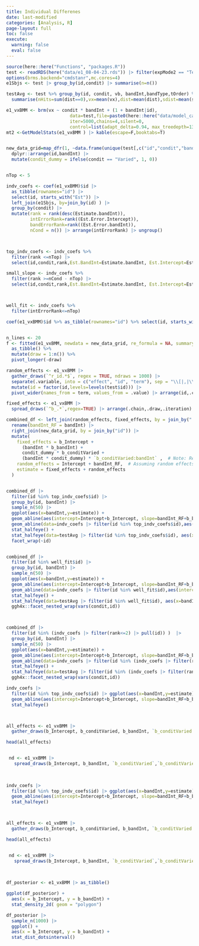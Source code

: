 ```yaml
---
title: Individual Differenes
date: last-modified
categories: [Analysis, R]
page-layout: full
toc: false
execute: 
  warning: false
  eval: false
---
```




```r
source(here::here("Functions", "packages.R"))
test <- readRDS(here("data/e1_08-04-23.rds")) |> filter(expMode2 == "Test") 
options(brms.backend="cmdstanr",mc.cores=4)
e1Sbjs <- test |> group_by(id,condit) |> summarise(n=n())

testAvg <- test %>% group_by(id, condit, vb, bandInt,bandType,tOrder) %>%
  summarise(nHits=sum(dist==0),vx=mean(vx),dist=mean(dist),sdist=mean(sdist),n=n(),Percent_Hit=nHits/n)

e1_vxBMM <- brm(vx ~ condit * bandInt + (1 + bandInt|id),
                        data=test,file=paste0(here::here("data/model_cache", "e1_testVxBand_RF_5k_Ml1")),
                        iter=5000,chains=4,silent=0,
                        control=list(adapt_delta=0.94, max_treedepth=13))
mt2 <-GetModelStats(e1_vxBMM ) |> kable(escape=F,booktabs=T)


new_data_grid=map_dfr(1, ~data.frame(unique(test[,c("id","condit","bandInt")]))) |> 
  dplyr::arrange(id,bandInt) |> 
  mutate(condit_dummy = ifelse(condit == "Varied", 1, 0)) 


nTop <- 5

indv_coefs <- coef(e1_vxBMM)$id |> 
  as_tibble(rownames="id") |> 
  select(id, starts_with("Est")) |>
  left_join(e1Sbjs, by=join_by(id) ) |> 
  group_by(condit) |> 
  mutate(rank = rank(desc(Estimate.bandInt)),
         intErrorRank=rank((Est.Error.Intercept)),
         bandErrorRank=rank((Est.Error.bandInt)),
         nCond = n()) |> arrange(intErrorRank) |> ungroup()



top_indv_coefs <- indv_coefs %>%
  filter(rank <=nTop) |>
  select(id,condit,rank,Est.BandInt=Estimate.bandInt, Est.Intercept=Estimate.Intercept) 

small_slope <- indv_coefs %>%
  filter(rank >=nCond - nTop) |>
  select(id,condit,rank,Est.BandInt=Estimate.bandInt, Est.Intercept=Estimate.Intercept) 



well_fit <- indv_coefs %>%
  filter(intErrorRank<=nTop)

```




```r




coef(e1_vxBMM)$id %>% as_tibble(rownames="id") %>% select(id, starts_with("Est")) |> print(n=15)


n_lines <- 20
f <- fitted(e1_vxBMM, newdata = new_data_grid, re_formula = NA, summary=F, ndraws=n_lines) |> 
  as_tibble() %>% 
  mutate(draw = 1:n()) %>% 
  pivot_longer(-draw)

random_effects <- e1_vxBMM |> 
  gather_draws(`^r_id.*$`, regex = TRUE, ndraws = 1000) |> 
  separate(.variable, into = c("effect", "id", "term"), sep = "\\[|,|\\]") |> 
  mutate(id = factor(id,levels=levels(test$id))) |> 
  pivot_wider(names_from = term, values_from = .value) |> arrange(id,.chain,.draw,.iteration)

fixed_effects <- e1_vxBMM |> 
  spread_draws(`^b_.*`,regex=TRUE) |> arrange(.chain,.draw,.iteration)

combined_df <- left_join(random_effects, fixed_effects, by = join_by(".chain", ".iteration", ".draw")) |> 
  rename(bandInt_RF = bandInt) |>
  right_join(new_data_grid, by = join_by("id")) |> 
  mutate(
    fixed_effects = b_Intercept +
      (bandInt * b_bandInt) +
      condit_dummy * b_conditVaried + 
      (bandInt * condit_dummy) * `b_conditVaried:bandInt` ,  # Note: Replace : with correct operator
    random_effects = Intercept + bandInt_RF,  # Assuming random effects for intercept and bandInt
    estimate = fixed_effects + random_effects
  )


combined_df |> 
  filter(id %in% top_indv_coefs$id) |> 
  group_by(id, bandInt) |>
  sample_n(50) |>
  ggplot(aes(x=bandInt,y=estimate)) + 
  geom_abline(aes(intercept=Intercept+b_Intercept, slope=bandInt_RF+b_bandInt), color="grey50") +
  geom_abline(data=indv_coefs |> filter(id %in% top_indv_coefs$id),aes(intercept=Estimate.Intercept,slope=Estimate.bandInt,color="red")) +
  stat_halfeye() +
  stat_halfeye(data=testAvg |> filter(id %in% top_indv_coefs$id), aes(x=bandInt,y=vx),color="blue") +
  facet_wrap(~id)


combined_df |> 
  filter(id %in% well_fit$id) |> 
  group_by(id, bandInt) |>
  sample_n(50) |>
  ggplot(aes(x=bandInt,y=estimate)) + 
  geom_abline(aes(intercept=Intercept+b_Intercept, slope=bandInt_RF+b_bandInt), color="grey50") +
  geom_abline(data=indv_coefs |> filter(id %in% well_fit$id),aes(intercept=Estimate.Intercept,slope=Estimate.bandInt,color="red")) +
  stat_halfeye() +
  stat_halfeye(data=testAvg |> filter(id %in% well_fit$id), aes(x=bandInt,y=vx),color="blue") +
  ggh4x::facet_nested_wrap(vars(condit,id))



combined_df |> 
  filter(id %in% (indv_coefs |> filter(rank<=2) |> pull(id)) )  |> 
  group_by(id, bandInt) |>
  sample_n(50) |>
  ggplot(aes(x=bandInt,y=estimate)) + 
  geom_abline(aes(intercept=Intercept+b_Intercept, slope=bandInt_RF+b_bandInt), color="grey50") +
  geom_abline(data=indv_coefs |> filter(id %in% (indv_coefs |> filter(rank<=2) |> pull(id))),aes(intercept=Estimate.Intercept,slope=Estimate.bandInt,color="red")) +
  stat_halfeye() +
  stat_halfeye(data=testAvg |> filter(id %in% (indv_coefs |> filter(rank<=2) |> pull(id))), aes(x=bandInt,y=vx),color="blue") +
  ggh4x::facet_nested_wrap(vars(condit,id))

```

```r


indv_coefs |> 
  filter(id %in% top_indv_coefs$id) |> ggplot(aes(x=bandInt,y=estimate)) + 
  geom_abline(aes(intercept=Intercept+b_Intercept, slope=bandInt_RF+b_bandInt), color="grey50") +
  stat_halfeye()



all_effects <- e1_vxBMM |> 
  gather_draws(b_Intercept, b_conditVaried, b_bandInt, `b_conditVaried:bandInt`, `^r_id.*$`, regex = TRUE, ndraws = 1)

head(all_effects)


 nd <- e1_vxBMM |>  
   spread_draws(b_Intercept, b_bandInt, `b_conditVaried`,`b_conditVaried:bandInt`,  r_id[id,term], ndraws=10)  
 
 

```







```r


indv_coefs |> 
  filter(id %in% top_indv_coefs$id) |> ggplot(aes(x=bandInt,y=estimate)) + 
  geom_abline(aes(intercept=Intercept+b_Intercept, slope=bandInt_RF+b_bandInt), color="grey50") +
  stat_halfeye()



all_effects <- e1_vxBMM |> 
  gather_draws(b_Intercept, b_conditVaried, b_bandInt, `b_conditVaried:bandInt`, `^r_id.*$`, regex = TRUE, ndraws = 1)

head(all_effects)


 nd <- e1_vxBMM |>  
   spread_draws(b_Intercept, b_bandInt, `b_conditVaried`,`b_conditVaried:bandInt`,  r_id[id,term], ndraws=10)  
 
 

```



```r

df_posterior <- e1_vxBMM |> as_tibble()

ggplot(df_posterior) + 
  aes(x = b_Intercept, y = b_bandInt) + 
  stat_density_2d( geom = "polygon")

df_posterior |> 
  sample_n(1000) |>
  ggplot() + 
  aes(x = b_Intercept, y = b_bandInt) + 
  stat_dist_dotsinterval()

```
